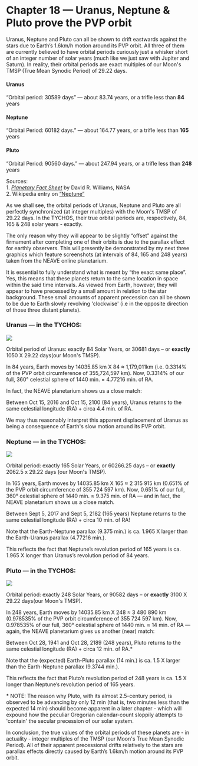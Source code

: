 Chapter 18 — Uranus, Neptune & Pluto prove the PVP orbit
=====================================================

Uranus, Neptune and Pluto can all be shown to drift eastwards against the stars due to Earth’s 1.6km/h motion around its PVP orbit. All three of them are currently believed to have orbital periods curiously just a whisker short of an integer number of solar years (much like we just saw with Jupiter and Saturn). In reality, their orbital periods are exact multiples of our Moon's TMSP (True Mean Synodic Period) of 29.22 days. 

#### Uranus

“Orbital period: 30589 days” — about 83.74 years, or a trifle less than **84** years

#### Neptune

“Orbital Period: 60182 days.” — about 164.77 years, or a trifle less than **165** years

#### Pluto

“Orbital Period: 90560 days.” — about 247.94 years, or a trifle less than **248** years

Sources:  
1\. _[Planetary Fact Sheet](https://www.tychos.info/citation/128A_Planet-fact.htm)_ by David R. Williams, NASA  
2\. Wikipedia entry on [“Neptune”](https://www.tychos.info/citation/_WIKIP-Feb-2017_Neptune.pdf)

As we shall see, the orbital periods of Uranus, Neptune and Pluto are all perfectly synchronized (at integer multiples) with the Moon's TMSP of 29.22 days. In the TYCHOS, their true orbital periods are, respectively, 84, 165 & 248 solar years - exactly.

The only reason why they will appear to be slightly “offset” against the firmament after completing one of their orbits is due to the parallax effect for earthly observers. This will presently be demonstrated by my next three graphics which feature screenshots (at intervals of 84, 165 and 248 years) taken from the NEAVE online planetarium.

It is essential to fully understand what is meant by “the exact same place”. Yes, this means that these planets return to the same location in space within the said time intervals. As viewed from Earth, however, they will appear to have precessed by a small amount in relation to the star background. These small amounts of apparent precession can all be shown to be due to Earth slowly revolving 'clockwise' (i.e in the opposite direction of those three distant planets). 

### Uranus — in the TYCHOS:

![](https://septclues.com/TYCHOS/114_URANUS_parallax_84years_01.jpg)

Orbital period of Uranus: exactly 84 Solar Years, or 30681 days – or **exactly** 1050 X 29.22 days(our Moon's TMSP).

In 84 years, Earth moves by 14035.85 km X 84 ≈ 1,179,011km (i.e. 0.3314% of the PVP orbit circumference of 355,724,597 km). Now, 0.3314% of our full, 360° celestial sphere of 1440 min. = 4.77216 min. of RA.

In fact, the NEAVE planetarium shows us a close match:

Between Oct 15, 2016 and Oct 15, 2100 (84 years), Uranus returns to the same celestial longitude (RA) + circa 4.4 min. of RA.

We may thus reasonably interpret this apparent displacement of Uranus as being a consequence of Earth's slow motion around its PVP orbit. 

### Neptune — in the TYCHOS:

![](https://septclues.com/TYCHOS/115_NEPTUNE_parallax_165years_01.jpg)

Orbital period: exactly 165 Solar Years, or 60266.25 days – or **exactly** 2062.5 x 29.22 days (our Moon's TMSP).

In 165 years, Earth moves by 14035.85 km X 165 ≈ 2 315 915 km (0.651% of the PVP orbit circumference of 355 724 597 km). Now, 0.651% of our full, 360° celestial sphere of 1440 min. ≈ 9.375 min. of RA — and in fact, the NEAVE planetarium shows us a close match.

Between Sept 5, 2017 and Sept 5, 2182 (165 years) Neptune returns to the same celestial longitude (RA) + circa 10 min. of RA!

Note that the Earth-Neptune parallax (9.375 min.) is ca. 1.965 X larger than the Earth-Uranus parallax (4.77216 min.).

This reflects the fact that Neptune’s revolution period of 165 years is ca. 1.965 X longer than Uranus’s revolution period of 84 years.

### Pluto — in the TYCHOS:

![](https://septclues.com/TYCHOS/116_PLUTO_parallax_248years_01.jpg)

Orbital period: exactly 248 Solar Years, or 90582 days – or **exactly** 3100 X 29.22 days(our Moon's TMSP).

In 248 years, Earth moves by 14035.85 km X 248 ≈ 3 480 890 km (0.978535% of the PVP orbit circumference of 355 724 597 km). Now, 0.978535% of our full, 360° celestial sphere of 1440 min. ≈ 14 min. of RA — again, the NEAVE planetarium gives us another (near) match:

Between Oct 28, 1941 and Oct 28, 2189 (248 years), Pluto returns to the same celestial longitude (RA) + circa 12 min. of RA.\*

Note that the (expected) Earth-Pluto parallax (14 min.) is ca. 1.5 X larger than the Earth-Neptune parallax (9.3744 min.).

This reflects the fact that Pluto’s revolution period of 248 years is ca. 1.5 X longer than Neptune’s revolution period of 165 years.

\* NOTE: The reason why Pluto, with its almost 2.5-century period, is observed to be advancing by only 12 min (that is, two minutes less than the expected 14 min) should become apparent in a later chapter - which will expound how the peculiar Gregorian calendar-count sloppily attempts to 'contain' the secular precession of our solar system.

In conclusion, the true values of the orbital periods of these planets are - in actuality - integer multiples of the TMSP (our Moon's True Mean Synodic Period). All of their apparent precessional drifts relatively to the stars are parallax effects directly caused by Earth’s 1.6km/h motion around its PVP orbit. 




